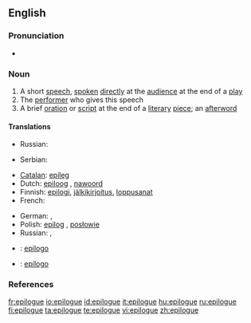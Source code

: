 ==English==

===Pronunciation===
* {{IPA|/'ep.ɪ.l.ɒg/}}

===Noun===
{{en-noun}}

# A short [[speech]], [[spoken]] [[directly]] at the [[audience]] at the end of a [[play]]
# The [[performer]] who gives this speech
# A brief [[oration]] or [[script]] at the end of a [[literary]] [[piece]]; an [[afterword]]

====Translations====
{{trans-top|a short speech}}
* Russian: {{t|ru|эпилог|m|tr=epilóg|sc=Cyrl}}
{{trans-mid}}
* Serbian: {{t-|sr|pogovor|m}}
{{trans-bottom}}

{{trans-top|the performer who gives this speech}}
{{trans-mid}}
{{trans-bottom}}

{{trans-top|a brief oration or script at the end of a literary piece}}
* [[Catalan]]: [[epíleg]] {{m}}
* Dutch: [[epiloog]] {{n}}, [[nawoord]] {{n}}
* Finnish: [[epilogi]], [[jälkikirjoitus]], [[loppusanat]]
* French: {{t+|fr|épilogue}}
{{trans-mid}}
* German: {{t-|de|Epilog|m}}, {{t-|de|Nachwort|n}}
* Polish: [[epilog]] {{m}}, [[posłowie]] {{n}}
* Russian: {{t|ru|эпилог|m|tr=epilóg|sc=Cyrl}}, {{t|ru|послесловие|n|tr=posl'eslóvije|sc=Cyrl}}
{{trans-bottom}}

{{checktrans}}
* {{ttbc|Interlingua}}: [[epilogo]]
* {{ttbc|Spanish}}: [[epílogo]] {{m}}

===References===
{{R:Century 1911}}
{{R:Webster 1913}}

[[fr:epilogue]]
[[io:epilogue]]
[[id:epilogue]]
[[it:epilogue]]
[[hu:epilogue]]
[[ru:epilogue]]
[[fi:epilogue]]
[[ta:epilogue]]
[[te:epilogue]]
[[vi:epilogue]]
[[zh:epilogue]]